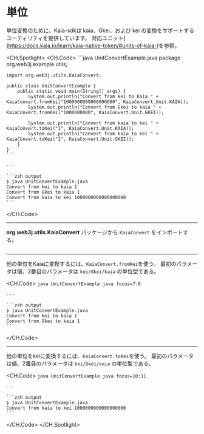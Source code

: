 # 単位

単位変換のために、Kaia-sdkは kaia、Gkei、および kei の変換をサポートするユーティリティを提供しています。 対応ユニット](https://docs.kaia.io/learn/kaia-native-token/#units-of-kaia-)を参照。

<CH.Spotlight>
  <CH.Code>
    ```java UnitConvertExample.java
    package org.web3j.example.utils;

    import org.web3j.utils.KaiaConvert;

    public class UnitConvertExample {
        public static void main(String[] args) {
            System.out.println("Convert from kei to kaia " + KaiaConvert.fromKei("1000000000000000000", KaiaConvert.Unit.KAIA));
            System.out.println("Convert from Gkei to kaia " + KaiaConvert.fromKei("1000000000", KaiaConvert.Unit.GKEI));

            System.out.println("Convert from kaia to kei " + KaiaConvert.toKei("1", KaiaConvert.Unit.KAIA));
            System.out.println("Convert from kaia to kei " + KaiaConvert.toKei("1", KaiaConvert.Unit.GKEI));
        }
    }
    ```

    ---

    ```zsh output
    ❯ java UnitConvertExample.java
    Convert from kei to kaia 1
    Convert from Gkei to kaia 1
    Convert from kaia to kei 1000000000000000000
    ```
  </CH.Code>

  ---

  **org.web3j.utils.KaiaConvert** パッケージから `KaiaConvert` をインポートする。

  ```java UnitConvertExample.java focus=1:3
  ```

  ---

  他の単位をKaiaに変換するには、`KaiaConvert.fromKei`を使う。 最初のパラメータは値、2番目のパラメータは `kei/Gkei/kaia` の単位型である。

  <CH.Code>
    ```java UnitConvertExample.java focus=7:8
    ```

    ---

    ```zsh output
    ❯ java UnitConvertExample.java
    Convert from kei to kaia 1
    Convert from Gkei to kaia 1
    ```
  </CH.Code>

  ---

  他の単位をkeiに変換するには、`KaiaConvert.toKei`を使う。 最初のパラメータは値、2番目のパラメータは `kei/Gkei/kaia` の単位型である。

  <CH.Code>
    ```java UnitConvertExample.java focus=10:11
    ```

    ---

    ```zsh output
    ❯ java UnitConvertExample.java
    Convert from kaia to kei 1000000000000000000
    ```
  </CH.Code>
</CH.Spotlight>
